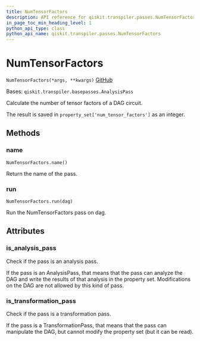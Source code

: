 ```yaml
---
title: NumTensorFactors
description: API reference for qiskit.transpiler.passes.NumTensorFactors
in_page_toc_min_heading_level: 1
python_api_type: class
python_api_name: qiskit.transpiler.passes.NumTensorFactors
---
```


# NumTensorFactors

<span id="qiskit.transpiler.passes.NumTensorFactors" />

`NumTensorFactors(*args, **kwargs)` [GitHub](https://github.com/qiskit/qiskit/tree/stable/0.18/qiskit/transpiler/passes/analysis/num_tensor_factors.py "view source code")

Bases: `qiskit.transpiler.basepasses.AnalysisPass`

Calculate the number of tensor factors of a DAG circuit.

The result is saved in `property_set['num_tensor_factors']` as an integer.

## Methods

### name

<span id="qiskit.transpiler.passes.NumTensorFactors.name" />

`NumTensorFactors.name()`

Return the name of the pass.

### run

<span id="qiskit.transpiler.passes.NumTensorFactors.run" />

`NumTensorFactors.run(dag)`

Run the NumTensorFactors pass on dag.

## Attributes

<span id="qiskit.transpiler.passes.NumTensorFactors.is_analysis_pass" />

### is\_analysis\_pass

Check if the pass is an analysis pass.

If the pass is an AnalysisPass, that means that the pass can analyze the DAG and write the results of that analysis in the property set. Modifications on the DAG are not allowed by this kind of pass.

<span id="qiskit.transpiler.passes.NumTensorFactors.is_transformation_pass" />

### is\_transformation\_pass

Check if the pass is a transformation pass.

If the pass is a TransformationPass, that means that the pass can manipulate the DAG, but cannot modify the property set (but it can be read).

